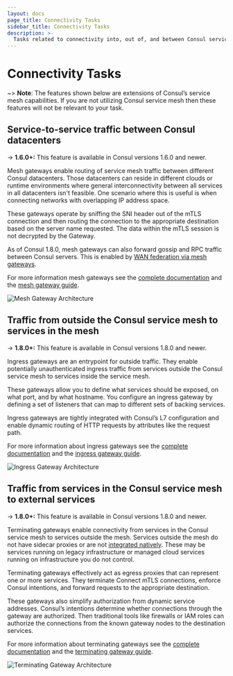 ```yaml
---
layout: docs
page_title: Connectivity Tasks
sidebar_title: Connectivity Tasks
description: >-
  Tasks related to connectivity into, out of, and between Consul service meshes.
---
```


# Connectivity Tasks

~> **Note**: The features shown below are extensions of Consul’s service mesh capabilities. If you are not utilizing
Consul service mesh then these features will not be relevant to your task.

## Service-to-service traffic between Consul datacenters
-> **1.6.0+:** This feature is available in Consul versions 1.6.0 and newer.

Mesh gateways enable routing of service mesh traffic between different Consul datacenters. Those datacenters can reside
in different clouds or runtime environments where general interconnectivity between all services in all datacenters
isn't feasible. One scenario where this is useful is when connecting networks with overlapping IP address space.

These gateways operate by sniffing the SNI header out of the mTLS connection and then routing the connection to the
appropriate destination based on the server name requested. The data within the mTLS session is not decrypted by
the Gateway.

As of Consul 1.8.0, mesh gateways can also forward gossip and RPC traffic between Consul servers. 
This is enabled by [WAN federation via mesh gateways](/docs/connect/gateways/wan-federation-via-mesh-gateways).

For more information mesh gateways see the [complete documentation](/docs/connect/gateways/mesh-gateway)
and the [mesh gateway guide](https://learn.hashicorp.com/consul/developer-mesh/connect-gateways).

![Mesh Gateway Architecture](/img/mesh-gateways.png)

## Traffic from outside the Consul service mesh to services in the mesh
-> **1.8.0+:** This feature is available in Consul versions 1.8.0 and newer.

Ingress gateways are an entrypoint for outside traffic. They enable potentially unauthenticated ingress traffic from
services outside the Consul service mesh to services inside the service mesh. 

These gateways allow you to define what services should be exposed, on what port, and by what hostname. You configure
an ingress gateway by defining a set of listeners that can map to different sets of backing services.

Ingress gateways are tightly integrated with Consul’s L7 configuration and enable dynamic routing of HTTP requests by
attributes like the request path.

For more information about ingress gateways see the [complete documentation](/docs/connect/gateways/ingress-gateway)
and the [ingress gateway guide](https://learn.hashicorp.com/consul/developer-mesh/ingress-gateways).

![Ingress Gateway Architecture](/img/ingress-gateways.png)

## Traffic from services in the Consul service mesh to external services
-> **1.8.0+:** This feature is available in Consul versions 1.8.0 and newer.

Terminating gateways enable connectivity from services in the Consul service mesh to services outside the mesh.
Services outside the mesh do not have sidecar proxies or are not [integrated natively](/docs/connect/native).
These may be services running on legacy infrastructure or managed cloud services running on
infrastructure you do not control.

Terminating gateways effectively act as egress proxies that can represent one or more services. They terminate Connect
mTLS connections, enforce Consul intentions, and forward requests to the appropriate destination.

These gateways also simplify authorization from dynamic service addresses. Consul’s intentions determine whether
connections through the gateway are authorized. Then traditional tools like firewalls or IAM roles can authorize the
connections from the known gateway nodes to the destination services.

For more information about terminating gateways see the [complete documentation](/docs/connect/gateways/terminating-gateway)
and the [terminating gateway guide](https://learn.hashicorp.com/consul/developer-mesh/terminating-gateways).

![Terminating Gateway Architecture](/img/terminating-gateways.png)

